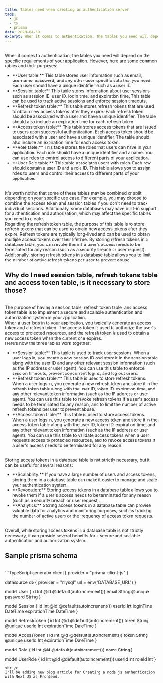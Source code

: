 ```yaml
---
title: Tables need when creating an authentication server
tags:
  - js
  - ts
  - prisma
date: 2020-04-30
excerpt: When it comes to authentication, the tables you need will depend on the specific requirements of your application.
---
```

<br />
When it comes to authentication, the tables you need will depend on the specific requirements of your application. However, here are some common tables and their purposes:
<br />
<ul className="mdx-bullet-list">
  <li>
  **User table:**
  This table stores user information such as email, username, password, and any other user-specific data that you need. Each user should have a unique identifier such as a user ID.
  </li>
  <li>
  **Session table:**
  This table stores information about user sessions such as session ID, user ID, login time, and expiration time. This table can be used to track active sessions and enforce session timeouts.
  </li>
  <li>
  **Refresh token table:**
  This table stores refresh tokens that are used to obtain new access tokens after they expire. Each refresh token should be associated with a user and have a unique identifier. The table should also include an expiration time for each refresh token.
  </li>
  <li>
  **Access token table:**
  This table stores access tokens that are issued to users upon successful authentication. Each access token should be associated with a user and have a unique identifier. The table should also include an expiration time for each access token.
  </li>
  <li>
  **Role table:**
  This table stores the roles that users can have in your application. Each role should have a unique identifier and a name. You can use roles to control access to different parts of your application.
  </li>
    <li>
  **User Role table:**
  This table associates users with roles. Each row should contain a user ID and a role ID. This table allows you to assign roles to users and control their access to different parts of your application.
  </li>
</ul>
<br />
It's worth noting that some of these tables may be combined or split depending on your specific use case. For example, you may choose to combine the access token and session tables if you don't need to track individual sessions. Additionally, some databases may have built-in support for authentication and authorization, which may affect the specific tables you need to create.
<br />
Regarding the refresh token table, the purpose of this table is to store refresh tokens that can be used to obtain new access tokens after they expire. Refresh tokens are typically long-lived and can be used to obtain multiple access tokens over their lifetime. By storing refresh tokens in a database table, you can revoke them if a user's access needs to be terminated for any reason (such as a security breach or user request). Additionally, storing refresh tokens in a database table allows you to limit the number of active refresh tokens per user to prevent abuse.
<br />
<h2 className="mdx-sub-heading">Why do I need session table, refresh tokens table and access token table, is it necessary to store those?</h2>
<br />
The purpose of having a session table, refresh token table, and access token table is to implement a secure and scalable authentication and authorization system in your application.
<br />
When a user logs in to your application, you typically generate an access token and a refresh token. The access token is used to authorize the user's access to protected resources, and the refresh token is used to obtain a new access token when the current one expires.
<br />
Here's how the three tables work together:
<br />
<ul className="mdx-bullet-list">
  <li>
**Session table:** This table is used to track user sessions. When a user logs in, you create a new session ID and store it in the session table along with the user ID and any other relevant session information (such as the IP address or user agent). You can use this table to enforce session timeouts, prevent concurrent logins, and log out users.
  </li>
  <li>
**Refresh token table:** This table is used to store refresh tokens. When a user logs in, you generate a new refresh token and store it in the refresh token table along with the user ID, token ID, expiration time, and any other relevant token information (such as the IP address or user agent). You can use this table to revoke refresh tokens if a user's access needs to be terminated for any reason, and to limit the number of active refresh tokens per user to prevent abuse.
  </li>
  <li>
**Access token table:** This table is used to store access tokens. When a user logs in, you generate a new access token and store it in the access token table along with the user ID, token ID, expiration time, and any other relevant token information (such as the IP address or user agent). You can use this table to validate access tokens when a user requests access to protected resources, and to revoke access tokens if a user's access needs to be terminated for any reason.
  </li>
  </ul>
<br />
Storing access tokens in a database table is not strictly necessary, but it can be useful for several reasons:
<br />
<ul className="mdx-bullet-list">
<li>
**Scalability:** If you have a large number of users and access tokens, storing them in a database table can make it easier to manage and scale your authentication system.
</li>
<li>
**Revocation:** Storing access tokens in a database table allows you to revoke them if a user's access needs to be terminated for any reason (such as a security breach or user request).
</li>
<li>
**Analytics:** Storing access tokens in a database table can provide valuable data for analytics and monitoring purposes, such as tracking the number of active users or the frequency of access token requests.
</li>
</ul>
<br />
Overall, while storing access tokens in a database table is not strictly necessary, it can provide several benefits for a secure and scalable authentication and authorization system.
<br />
<h2 className="mdx-sub-heading">Sample prisma schema </h2>
<br />
```TypeScript
generator client {
  provider = "prisma-client-js"
}

datasource db {
  provider = "mysql"
  url      = env("DATABASE_URL")
}

model User {
  id       Int      @id @default(autoincrement())
  email    String   @unique
  password String
}

model Session {
  id            Int     @id @default(autoincrement())
  userId        Int
  loginTime     DateTime
  expirationTime DateTime
}

model RefreshToken {
  id            Int     @id @default(autoincrement())
  token         String  @unique
  userId        Int
  expirationTime DateTime
}

model AccessToken {
  id            Int     @id @default(autoincrement())
  token         String  @unique
  userId        Int
  expirationTime DateTime
}

model Role {
  id       Int     @id @default(autoincrement())
  name     String
}

model UserRole {
  id       Int     @id @default(autoincrement())
  userId   Int
  roleId   Int
}
```
<br />
I'll be adding new blog article for Creating a node js authentication with Next JS as Frontend.



